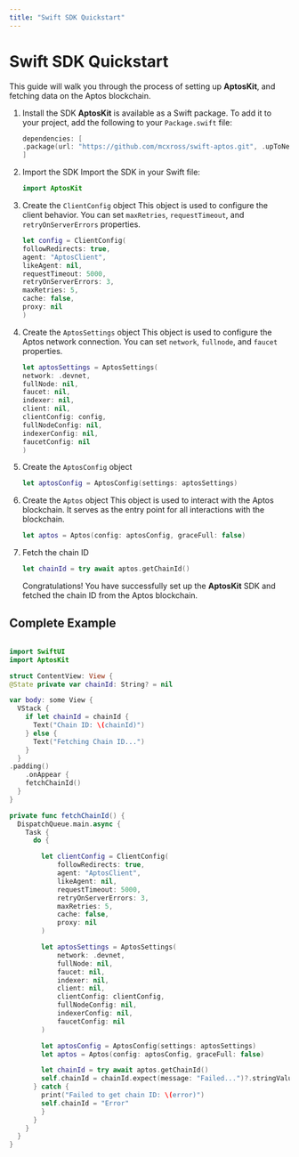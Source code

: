 ```yaml
---
title: "Swift SDK Quickstart"
---
```





# Swift SDK Quickstart

This guide will walk you through the process of setting up **AptosKit**, and
fetching data on the Aptos blockchain.

<Steps>

1. Install the SDK
    **AptosKit** is available as a Swift package. To add it to your project,
    add the following to your `Package.swift` file:
    ```swift filename="Package.swift"
    dependencies: [
    .package(url: "https://github.com/mcxross/swift-aptos.git", .upToNextMajor(from: <version>))
    ]
    ```

2. Import the SDK
    Import the SDK in your Swift file:
    ```swift filename="Main.swift"
    import AptosKit
    ```

3. Create the `ClientConfig` object
    This object is used to configure the client behavior. You can set `maxRetries`,
    `requestTimeout`, and `retryOnServerErrors` properties.
    ```swift filename="Main.swift"
    let config = ClientConfig(
    followRedirects: true,
    agent: "AptosClient",
    likeAgent: nil,
    requestTimeout: 5000,
    retryOnServerErrors: 3,
    maxRetries: 5,
    cache: false,
    proxy: nil
    )
    ```

4. Create the `AptosSettings` object
    This object is used to configure the Aptos network connection. You can set `network`,
    `fullnode`, and `faucet` properties.
    ```swift filename="Main.swift"
    let aptosSettings = AptosSettings(
    network: .devnet,
    fullNode: nil,
    faucet: nil,
    indexer: nil,
    client: nil,
    clientConfig: config,
    fullNodeConfig: nil,
    indexerConfig: nil,
    faucetConfig: nil
    )
    ```

5. Create the `AptosConfig` object
    ```swift filename="Main.swift"
    let aptosConfig = AptosConfig(settings: aptosSettings)
    ```

6. Create the `Aptos` object
    This object is used to interact with the Aptos blockchain. It serves as the
    entry point for all interactions with the blockchain.
    ```swift filename="Main.swift"
    let aptos = Aptos(config: aptosConfig, graceFull: false)
    ```

7. Fetch the chain ID
    ```swift filename="Main.swift"
    let chainId = try await aptos.getChainId()
    ```
    Congratulations! You have successfully set up the **AptosKit** SDK and fetched the chain ID from the Aptos blockchain.

</Steps>

## Complete Example

```swift filename="Main.swift"

import SwiftUI
import AptosKit

struct ContentView: View {
@State private var chainId: String? = nil

var body: some View {
  VStack {
    if let chainId = chainId {
      Text("Chain ID: \(chainId)")
    } else {
      Text("Fetching Chain ID...")
    }
  }
.padding()
    .onAppear {
    fetchChainId()
  }
}

private func fetchChainId() {
  DispatchQueue.main.async {
    Task {
      do {

        let clientConfig = ClientConfig(
            followRedirects: true,
            agent: "AptosClient",
            likeAgent: nil,
            requestTimeout: 5000,
            retryOnServerErrors: 3,
            maxRetries: 5,
            cache: false,
            proxy: nil
        )

        let aptosSettings = AptosSettings(
            network: .devnet,
            fullNode: nil,
            faucet: nil,
            indexer: nil,
            client: nil,
            clientConfig: clientConfig,
            fullNodeConfig: nil,
            indexerConfig: nil,
            faucetConfig: nil
        )

        let aptosConfig = AptosConfig(settings: aptosSettings)
        let aptos = Aptos(config: aptosConfig, graceFull: false)

        let chainId = try await aptos.getChainId()
        self.chainId = chainId.expect(message: "Failed...")?.stringValue ?? "null"
      } catch {
        print("Failed to get chain ID: \(error)")
        self.chainId = "Error"
        }
      }
    }
  }
}
```


